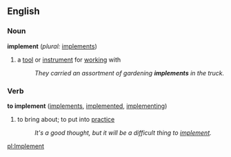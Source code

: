 ==English==

===Noun===
'''implement'''  (''plural:'' [[implements]])
# a [[tool]] or [[instrument]] for [[work]]ing with
#:''They carried an assortment of gardening '''implements''' in the truck.''

===Verb===
'''to implement'''  ([[implements]], [[implemented]], [[implementing]])
# to bring about; to put into [[practice]]
#:''It's a good thought, but it will be a difficult thing to [[implement]].''

[[pl:Implement]]